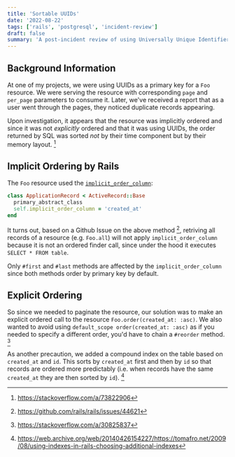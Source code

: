 ```yaml
---
title: 'Sortable UUIDs'
date: '2022-08-22'
tags: ['rails', 'postgresql', 'incident-review']
draft: false
summary: 'A post-incident review of using Universally Unique Identifiers (UUIDs) as a primary key and its implicit ordering'
---
```


## Background Information

At one of my projects, we were using UUIDs as a primary key for a `Foo` resource. We were serving 
the resource with corresponding `page` and `per_page` parameters to consume it. Later, we've received
a report that as a user went through the pages, they noticed duplicate records appearing.

Upon investigation, it appears that the resource was implicitly ordered and since it was not *explicitly*
ordered and that it was using UUIDs, the order returned by SQL was sorted *not* by their time component but
by their memory layout. [^footnote]

[^footnote]: https://stackoverflow.com/a/73822906

## Implicit Ordering by Rails

The `Foo` resource used the 
<a href="https://api.rubyonrails.org/classes/ActiveRecord/ModelSchema.html#method-c-implicit_order_column">`implicit_order_column`</a>:

```rb {3} showLineNumbers
class ApplicationRecord < ActiveRecord::Base
  primary_abstract_class
  self.implicit_order_column = 'created_at'
end
```

It turns out, based on a Github Issue on the above method [^2], retriving all records of a resource (e.g. `Foo.all`) will
not apply `implicit_order_column` because it is not an ordered finder call, since under the hood it executes
`SELECT * FROM table`. 

[^2]: https://github.com/rails/rails/issues/44621

Only `#first` and `#last` methods are affected by the `implicit_order_column` since both methods
order by primary key by default.


## Explicit Ordering

So since we needed to paginate the resource, our solution was to make an explicit ordered call to the resource `Foo.order(created_at: :asc)`.
We also wanted to avoid using `default_scope order(created_at: :asc)` as if you needed to specify a different order, you'd have to
chain a `#reorder` method. [^3]

[^3]: https://stackoverflow.com/a/30825837

As another precaution, we added a compound index on the table based on `created_at` and `id`. This sorts by `created_at` first 
and then by `id` so that records are ordered more predictably (i.e. when records have the same `created_at` they are then sorted by `id`). [^4]

[^4]: https://web.archive.org/web/20140426154227/https://tomafro.net/2009/08/using-indexes-in-rails-choosing-additional-indexes